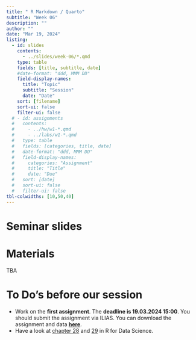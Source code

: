 ```yaml
---
title: " R Markdown / Quarto"
subtitle: "Week 06"
description: ""
author: ""
date: "Mar 19, 2024"
listing:
  - id: slides
    contents:
      - ../slides/week-06/*.qmd
    type: table
    fields: [title, subtitle, date]
    #date-format: "ddd, MMM DD"
    field-display-names:
      title: "Topic"
      subtitle: "Session"
      date: "Date"
    sort: [filename]
    sort-ui: false
    filter-ui: false
  # - id: assignments
  #   contents:
  #     - ../hw/w1-*.qmd
  #     - ../labs/w1-*.qmd
  #   type: table
  #   fields: [categories, title, date]
  #   date-format: "ddd, MMM DD"
  #   field-display-names:
  #     categories: "Assignment"
  #     title: "Title"
  #     date: "Due"
  #   sort: [date]
  #   sort-ui: false
  #   filter-ui: false
tbl-colwidths: [10,50,40]
---
```


# Seminar slides

::: {#slides}
:::

# Materials

TBA

# To Do's before our session

-   Work on the **first assignment**. The **deadline is 19.03.2024 15:00**. You should submit the assignment via ILIAS. You can download the assignment and data [**here**](https://ilias.uni-mannheim.de/goto.php?target=fold_1499286&client_id=ILIAS).
-   Have a look at [chapter 28](https://r4ds.hadley.nz/quarto) and [29](https://r4ds.hadley.nz/quarto-formats) in R for Data Science.
